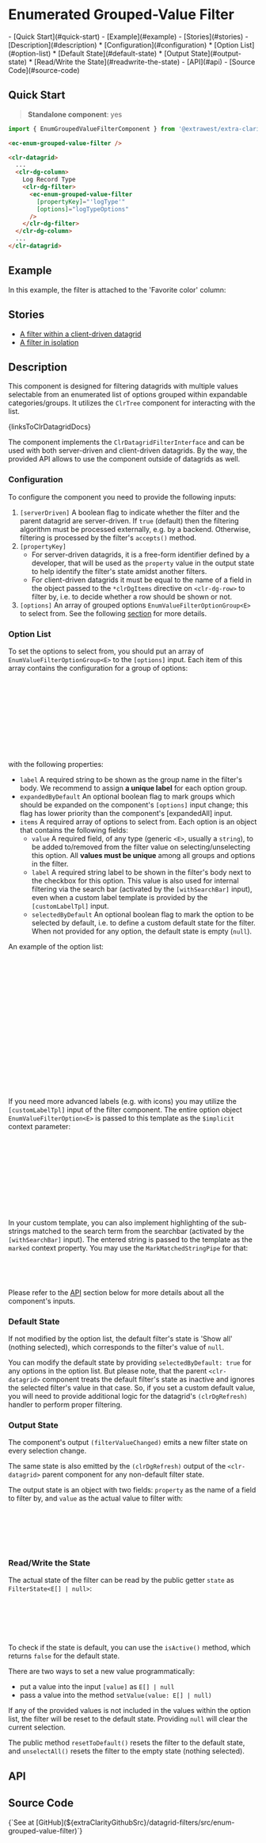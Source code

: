 


<style>
  { docsStylePatch }
</style>

<Meta
  of={FilterStories}
  name="Overview"
/>

# Enumerated Grouped-Value Filter

<div className="table-of-contents">
  - [Quick Start](#quick-start)
  - [Example](#example)
  - [Stories](#stories)
  - [Description](#description)
    * [Configuration](#configuration)
    * [Option List](#option-list)
    * [Default State](#default-state)
    * [Output State](#output-state)
    * [Read/Write the State](#readwrite-the-state)
  - [API](#api)
  - [Source Code](#source-code)
</div>

## Quick Start

> **Standalone component**: yes

```typescript
import { EnumGroupedValueFilterComponent } from '@extrawest/extra-clarity/datagrid-filters';
```
```html
<ec-enum-grouped-value-filter />
```
```html
<clr-datagrid>
  ...
  <clr-dg-column>
    Log Record Type
    <clr-dg-filter>
      <ec-enum-grouped-value-filter
        [propertyKey]="'logType'"
        [options]="logTypeOptions"
      />
    </clr-dg-filter>
  </clr-dg-column>
  ...
</clr-datagrid>
```

## Example

In this example, the filter is attached to the 'Favorite color' column:

<Canvas of={FilterStories.DocsExampleStory} />

## Stories

* [A filter within a client-driven datagrid](/story/components-datagrid-filters-enum-grouped-value-filter--within-datagrid-story)
* [A filter in isolation](/story/components-datagrid-filters-enum-grouped-value-filter--filter-itself-story)

## Description

This component is designed for filtering datagrids with multiple values selectable from an enumerated list of options
grouped within expandable categories/groups. It utilizes the `ClrTree` component for interacting with the list.

<Markdown>{linksToClrDatagridDocs}</Markdown>

The component implements the `ClrDatagridFilterInterface` and can be used with both server-driven and client-driven
datagrids. By the way, the provided API allows to use the component outside of datagrids as well.

### Configuration

To configure the component you need to provide the following inputs:

1. `[serverDriven]`  A boolean flag to indicate whether the filter and the parent datagrid are server-driven.
    If `true` (default) then the filtering algorithm must be processed externally, e.g. by a backend.
    Otherwise, filtering is processed by the filter's `accepts()` method.
2. `[propertyKey]`
    * For server-driven datagrids, it is a free-form identifier defined by a developer, that will be used
        as the `property` value in the output state to help identify the filter's state amidst another filters.
    * For client-driven datagrids it must be equal to the name of a field in the object passed to the `*clrDgItems`
        directive on `<clr-dg-row>` to filter by, i.e. to decide whether a row should be shown or not.
3. `[options]` An array of grouped options `EnumValueFilterOptionGroup<E>` to select from.
    See the following [section](#option-list) for more details.

### Option List

To set the options to select from, you should put an array of `EnumValueFilterOptionGroup<E>` to
the `[options]` input. Each item of this array contains the configuration for a group of options:

```typescript
interface EnumValueFilterOptionGroup<E> {
    label: string;
    expandedByDefault?: boolean;
    // items: Array<EnumValueFilterOption<E>>
    items: Array<{
        value: E;
        label: string;
        selectedByDefault?: boolean;
    }>;
}
```

with the following properties:
* `label`
    A required string to be shown as the group name in the filter's body.
    We recommend to assign <strong>a unique label</strong> for each option group.
* `expandedByDefault`
    An optional boolean flag to mark groups which should be expanded on the component's `[options]`
    input change; this flag has lower priority than the component's [expandedAll] input.
* `items`
    A required array of options to select from. Each option is an object that contains the following fields:
    * `value`
      A required field, of any type (generic `<E>`, usually a `string`), to be added to/removed from the filter value
      on selecting/unselecting this option. All **values must be unique** among all groups and options in the filter.
    * `label`
      A required string label to be shown in the filter's body next to the checkbox for this option.
      This value is also used for internal filtering via the search bar (activated by the `[withSearchBar]` input),
      even when a custom label template is provided by the `[customLabelTpl]` input.
    * `selectedByDefault`
      An optional boolean flag to mark the option to be selected by default,
      i.e. to define a custom default state for the filter.
      When not provided for any option, the default state is empty (`null`).

An example of the option list:

```typescript
const options: EnumValueFilterOptionGroup<string>[] = [
  {
    label: 'Grayscale'
    items: [
      { value: 'black', label: 'Black' },
      { value: 'gray', label: 'Gray' },
      { value: 'white', label: 'White' },
    ],
  },
  {
    label: 'RGB'
    items: [
      { value: 'red', label: 'Red' },
      { value: 'green', label: 'Green' },
      { value: 'blue', label: 'Blue' },
    ],
  },
];
```

If you need more advanced labels (e.g. with icons) you may utilize the `[customLabelTpl]` input of the filter component.
The entire option object `EnumValueFilterOption<E>` is passed to this template as the `$implicit` context parameter:

```html
<ec-enum-grouped-value-filter
  [propertyKey]="'color'"
  [options]="colors"
  [customLabelTpl]="customColorLabel"
/>
...
<ng-template #customColorLabel let-option>
  <span>{{ option.label }}</span>
  <cds-icon shape="mapOptionToCdsIconShape(option)" />
</ng-template>
```

In your custom template, you can also implement highlighting of the sub-strings matched to
the search term from the searchbar (activated by the `[withSearchBar]` input).
The entered string is passed to the template as the `marked` context property.
You may use the `MarkMatchedStringPipe` for that:

```html
<ng-template #customLabel let-option let-marked="marked">
  <span [innerHtml]="option.label | markMatched:marked"></span>
</ng-template>
```

Please refer to the [API](#api) section below for more details about all the component's inputs.

### Default State

If not modified by the option list, the default filter's state is 'Show all' (nothing selected),
which corresponds to the filter's value of `null`.

You can modify the default state by providing `selectedByDefault: true` for any options in the option list.
But please note, that the parent `<clr-datagrid>` component treats the default filter's state as inactive
and ignores the selected filter's value in that case. So, if you set a custom default value, you will need
to provide additional logic for the datagrid's `(clrDgRefresh)` handler to perform proper filtering.

### Output State

The component's output `(filterValueChanged)` emits a new filter state on every selection change.

The same state is also emitted by the `(clrDgRefresh)` output of the `<clr-datagrid>` parent component for any
non-default filter state.

The output state is an object with two fields: `property` as the name of a field to filter by, and `value` as the
actual value to filter with:

```typescript
// interface FilterState<E[] | null>
{
  property: string | number;
  value: E[] | null;
}
```

### Read/Write the State

The actual state of the filter can be read by the public getter `state` as `FilterState<E[] | null>`:

```html
...
<ec-enum-grouped-value-filter #filterByColor />
...
<span>{{ filterByColor.state.value }}</span>
...
```

To check if the state is default, you can use the `isActive()` method, which returns `false` for the default state.

There are two ways to set a new value programmatically:
* put a value into the input `[value]` as `E[] | null`
* pass a value into the method `setValue(value: E[] | null)`

If any of the provided values is not included in the values within the option list,
the filter will be reset to the default state. Providing `null` will clear the current selection.

The public method `resetToDefault()` resets the filter to the default state, and
`unselectAll()` resets the filter to the empty state (nothing selected).

## API

<ArgTypes sort="requiredFirst" />

## Source Code

<Markdown>
  {`See at [GitHub](${extraClarityGithubSrc}/datagrid-filters/src/enum-grouped-value-filter)`}
</Markdown>
